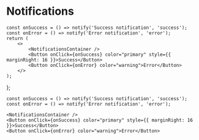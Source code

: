 
# Notifications

    const onSuccess = () => notify('Success notification', 'success');
    const onError = () => notify('Error notification', 'error');
    return (
        <>
            <NotificationsContainer />
            <Button onClick={onSuccess} color="primary" style={{ marginRight: 16 }}>Success</Button>
            <Button onClick={onError} color="warning">Error</Button>
        </>
    );
};

<Example />

```
const onSuccess = () => notify('Success notification', 'success');
const onError = () => notify('Error notification', 'error');

<NotificationsContainer />
<Button onClick={onSuccess} color="primary" style={{ marginRight: 16 }}>Success</Button>
<Button onClick={onError} color="warning">Error</Button>
```
